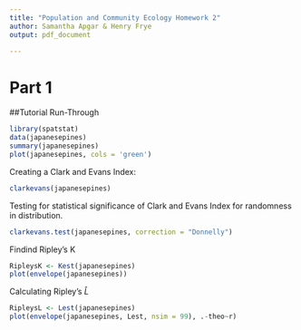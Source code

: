 ```yaml
---
title: "Population and Community Ecology Homework 2"
author: Samantha Apgar & Henry Frye
output: pdf_document

---
```


# Part 1

##Tutorial Run-Through

```r
library(spatstat)
data(japanesepines)
summary(japanesepines)
plot(japanesepines, cols = 'green')
```

Creating a Clark and Evans Index:
```r
clarkevans(japanesepines)
```

Testing for statistical significance of Clark and Evans Index for randomness in distribution.

```r
clarkevans.test(japanesepines, correction = "Donnelly")
```

Findind Ripley's K
```r
RipleysK <- Kest(japanesepines) 
plot(envelope(japanesepines))
```

Calculating Ripley's $\hat{L}$

```r
RipleysL <- Lest(japanesepines)
plot(envelope(japanesepines, Lest, nsim = 99), .-theo~r)
```



